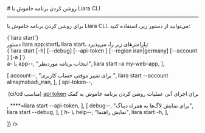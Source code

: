 

<Layout>
<Head>
<title>مستندات روشن کردن برنامه با Liara CLI - لیارا</title>
</Head>
# روشن کردن برنامه خاموش با Liara CLI
<hr className="mb-2" />

برای 
روشن کردن برنامه خاموش با Liara CLI،
می‌توانید از دستور زیر، استفاده کنید: 

<div className="h-2" />
<div dir="ltr">
<Highlight className='bash'>
{`liara start`}
</Highlight>
</div>
<div className="h-2" />
<Asciinema id="start-the-app" />


<Section id="command-parameters" title="پارامترهای دستور" />
دستور <Important>liara app:start</Important>یا <Important>liara start</Important>، پارامترهای زیر را، می‌پذیرد:

<div className="h-2" />
<div dir="ltr">
<Highlight className='bash'>
{`liara start [-h] [--debug] [--api-token <value>] [--region iran|germany] [--account <value>] [-a <value>]`}
</Highlight>
</div>

<Table headers={[
  "پارامتر",
  "توضیحات",
  "مثال",
]} data={[
  [
    <Important>a- یا app--</Important>,
    "انتخاب برنامه موردنظر",
    <Important>liara start -a my-web-app</Important>,
  ],

  [
    <Important>account--</Important>,
    "برای تغییر موقتی حساب کاربری ",
    <Important>liara start --account alinajmabadi_iran</Important>,
  ],
  [
    <Important>api-token--</Important>,
    <div dir="rtl">
    <p> برای اجرای آنی عملیات روشن کردن برنامه خاموش به کمک <a href="/references/api/about" className="text-[#2196f3] ">api token</a> (مناسب ci/cd)</p>
    </div>,
    <Important>****=liara start --api-token</Important>,
  ],
  [
    <Important>debug--</Important>,
    "برای نمایش لاگ‌ها به همراه دیباگ",
    <Important>liara start --debug</Important>,
  ],
  [
    <Important>h- یا help--</Important>,
    "نمایش راهنما",
    <Important>liara start -h</Important>,
  ],
  
]} />
<div className="h-3" />

</Layout>